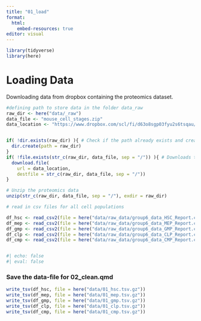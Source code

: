 ```yaml
---
title: "01_load"
format:
  html:
    embed-resources: true
editor: visual
---
```


```r
library(tidyverse)
library(here)
```

# Loading Data

Downloading data from dropbox containing the proteomics dataset.

```r
#defining path to store data in the folder data_raw
raw_dir <- here("data/_raw")
data_file <- "mouse_cell_stages.zip"
data_location <- "https://www.dropbox.com/scl/fi/d63o8sgp03fyu2s6tsqau/group_6_data.zip?rlkey=50z2rrfaowoizqivttdmyym2i&st=kngr6y9j&dl=1"


if( !dir.exists(raw_dir) ){ # Check if the path already exists and creates it if it doesn't  exist
  dir.create(path = raw_dir)
} 
if( !file.exists(str_c(raw_dir, data_file, sep = "/")) ){ # Downloads the data unless it is not already downloaded
  download.file(
    url = data_location,
    destfile = str_c(raw_dir, data_file, sep = "/"))
}

# Unzip the proteomics data
unzip(str_c(raw_dir, data_file, sep = "/"), exdir = raw_dir)
```

```r

# read in csv files for all cell populations

df_hsc <- read_csv2(file = here("data/raw_data/group6_data_HSC_Report.csv"), na="NaN")
df_mep <- read_csv2(file = here("data/raw_data/group6_data_MEP_Report.csv"), na="NaN")
df_gmp <- read_csv2(file = here("data/raw_data/group6_data_GMP_Report.csv"), na="NaN")
df_clp <- read_csv2(file = here("data/raw_data/group6_data_CLP_Report.csv"), na="NaN")
df_cmp <- read_csv2(file = here("data/raw_data/group6_data_CMP_Report.csv"), na="NaN")


#| echo: false
#| eval: false

```

### Save the data-file for 02_clean.qmd

```r

write_tsv(df_hsc, file = here("data/01_hsc.tsv.gz"))
write_tsv(df_mep, file = here("data/01_mep.tsv.gz"))
write_tsv(df_gmp, file = here("data/01_gmp.tsv.gz"))
write_tsv(df_clp, file = here("data/01_clp.tsv.gz"))
write_tsv(df_cmp, file = here("data/01_cmp.tsv.gz"))
```
